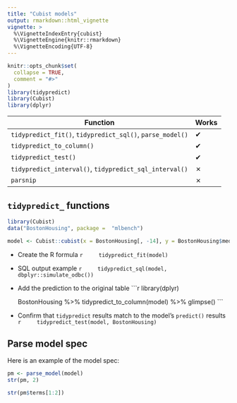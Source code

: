 ```yaml
---
title: "Cubist models"
output: rmarkdown::html_vignette
vignette: >
  %\VignetteIndexEntry{cubist}
  %\VignetteEngine{knitr::rmarkdown}
  %\VignetteEncoding{UTF-8}
---
```


```r
knitr::opts_chunk$set(
  collapse = TRUE,
  comment = "#>"
)
library(tidypredict)
library(Cubist)
library(dplyr)
```


| Function                                                      |Works|
|---------------------------------------------------------------|-----|
|`tidypredict_fit()`, `tidypredict_sql()`, `parse_model()`      |  ✔  |
|`tidypredict_to_column()`                                      |  ✔  |
|`tidypredict_test()`                                           |  ✔  |
|`tidypredict_interval()`, `tidypredict_sql_interval()`         |  ✗  |
|`parsnip`                                                      |  ✗  |


## `tidypredict_` functions

```r
library(Cubist)
data("BostonHousing", package =  "mlbench")

model <- Cubist::cubist(x = BostonHousing[, -14], y = BostonHousing$medv, committees = 3)
```

- Create the R formula
    ```r
    tidypredict_fit(model)
    ```

- SQL output example
    ```r
    tidypredict_sql(model, dbplyr::simulate_odbc())
    ```

- Add the prediction to the original table
    ```r
    library(dplyr)
    
    BostonHousing %>%
      tidypredict_to_column(model) %>%
      glimpse()
    ```

- Confirm that `tidypredict` results match to the model's `predict()` results
    ```r
    tidypredict_test(model, BostonHousing)
    ```

## Parse model spec

Here is an example of the model spec:
```r
pm <- parse_model(model)
str(pm, 2)
```

```r
str(pm$terms[1:2])
```

